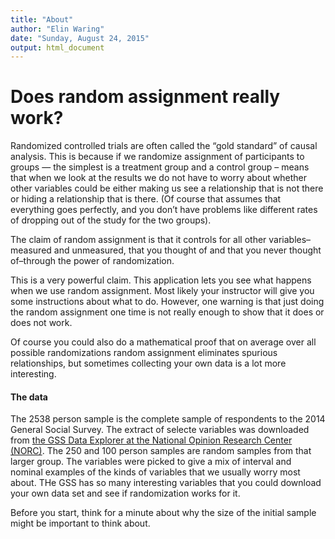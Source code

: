 ```yaml
---
title: "About"
author: "Elin Waring"
date: "Sunday, August 24, 2015"
output: html_document
---
```


# Does random assignment really work?

Randomized controlled trials are often called the "gold standard" of causal analysis. This is because if we randomize assignment of participants to groups --- the simplest is a treatment group and a control group -- means that when we look at the results we do not have to worry about whether other variables could be either making us see a relationship that is not there or hiding a relationship that is there.  (Of course that assumes that everything goes perfectly, and you don't have problems like different rates of dropping out of the study for the two groups). 

The claim of random assignment is that it controls for all other variables--measured and unmeasured, that you thought of and that you never thought of--through the power of randomization.

This is a very powerful claim. This application lets you see what happens when we use random assignment.
Most likely your instructor will give you some instructions about what to do.
However, one warning is that just doing the random assignment one time is not really enough to show that it does or does not work. 

Of course you could also do a mathematical proof that on average over all possible randomizations random assignment eliminates spurious relationships, but sometimes collecting your own data is a lot more interesting.

#### The data

The 2538 person sample is the complete sample of respondents to the 2014 General Social Survey. The extract of selecte  variables was downloaded from [the GSS Data Explorer at the National Opinion Research Center (NORC)](https://gssdataexplorer.norc.org). The 250 and 100 person samples are random samples from that larger group. The variables were picked to give a mix of interval and nominal examples of the kinds of variables that we usually worry most about. THe GSS has so many interesting variables that you could download your own data set and see if randomization works for it.

Before you start, think for a minute about why the size of the initial sample might be important to think about.



